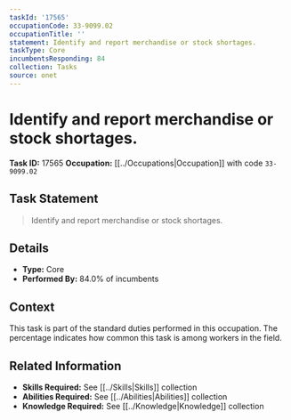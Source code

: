 ```yaml
---
taskId: '17565'
occupationCode: 33-9099.02
occupationTitle: ''
statement: Identify and report merchandise or stock shortages.
taskType: Core
incumbentsResponding: 84
collection: Tasks
source: onet
---
```

# Identify and report merchandise or stock shortages.

**Task ID:** 17565
**Occupation:** [[../Occupations|Occupation]] with code `33-9099.02`

## Task Statement

> Identify and report merchandise or stock shortages.

## Details

- **Type:** Core
- **Performed By:** 84.0% of incumbents

## Context

This task is part of the standard duties performed in this occupation. The percentage indicates how common this task is among workers in the field.

## Related Information

- **Skills Required:** See [[../Skills|Skills]] collection
- **Abilities Required:** See [[../Abilities|Abilities]] collection
- **Knowledge Required:** See [[../Knowledge|Knowledge]] collection
